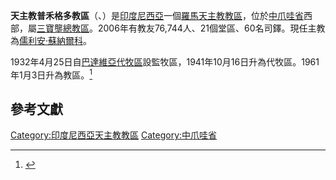 {{Infobox Roman Catholic diocese
|Roman Catholic Diocese of = 天主教普禾格多教區
|Latin name of diocese = Dioecesis Purvokertensis
|image = 
|caption = 
|location = [[印度尼西亞|印度尼西亞]]
|territory = 
|population = 102,305
|rite = 拉丁禮
|主保 = 
|province = 
|established = 1826年
|cathedral = 基督君王座堂<ref name="">{{cite news
 |publisher = [[天主教亞洲通訊社|天主教亞洲通訊社]]
 |date      = 2008年3月20日
 |title     = 爪哇島青少年在傳教站教授主日學
 |url       = http://www.ucanews.com/trad/2008/03/20/70589/
}}{{Dead link|date=2018年10月 |bot=InternetArchiveBot |fix-attempted=yes }}</ref>
|副主教座堂 =
|leadership = 主教
|website = http://www.keuskupan-purwokerto.or.id/
|教宗 = 
|metropolitan = 
|ordinary =  儒利安·蘇納爾科
|coadjutor bishop = 
}}
'''天主教普禾格多教區'''（{{lang-la|Dioecesis Purvokertensis}}、{{lang-id|Keuskupan Sufragan Purwokerto}}）是[[印度尼西亞|印度尼西亞]]一個[[羅馬天主教|羅馬天主教]][[教區|教區]]，位於[[中爪哇省|中爪哇省]]西部，屬[[天主教三寶壟總教區|三寶壟總教區]]。2006年有教友76,744人、21個堂區、60名司鐸。現任主教為[[儒利安·蘇納爾科|儒利安·蘇納爾科]]。

1932年4月25日自[[天主教雅加達總教區|巴達維亞代牧區]]設監牧區，1941年10月16日升為代牧區。1961年1月3日升為教區。<ref>{{cite journal
|journal=[[宗座公報|宗座公報]]
|publisher=梵蒂岡出版社
|date=1961年
|volume=53
|title=''Quod Christus''
|page=244
|url=http://www.vatican.va/archive/aas/documents/AAS-53-1961-ocr.pdf
|access-date=2015-08-06
|archive-date=2020-07-11
|archive-url=https://web.archive.org/web/20200711174710/http://www.vatican.va/archive/aas/documents/AAS-53-1961-ocr.pdf
|dead-url=no
}}</ref>

==參考文獻==
<div class="references-small">
<references></references>
</div>

{{印度尼西亞天主教教區}}
[[Category:印度尼西亞天主教教區|Category:印度尼西亞天主教教區]]
[[Category:中爪哇省|Category:中爪哇省]]